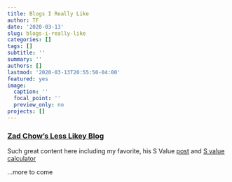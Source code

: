 ```yaml
---
title: Blogs I Really Like
author: TF
date: '2020-03-13'
slug: blogs-i-really-like
categories: []
tags: []
subtitle: ''
summary: ''
authors: []
lastmod: '2020-03-13T20:55:50-04:00'
featured: yes
image:
  caption: ''
  focal_point: ''
  preview_only: no
projects: []
---
```


### [**Zad Chow's Less Likey Blog**](https://lesslikely.com/)
Such great content here including my favorite, his S Value [post](https://lesslikely.com/statistics/s-values/) and [ S value calculator](https://data.lesslikely.com/s-values/)

...more to come